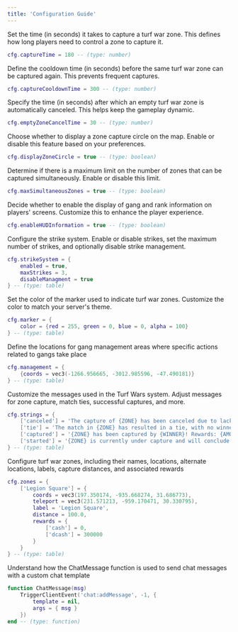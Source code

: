 ```yaml
---
title: 'Configuration Guide'
---
```


Set the time (in seconds) it takes to capture a turf war zone. This defines how long players need to control a zone to capture it.
```lua cfg.lua
cfg.captureTime = 180 -- (type: number)
```

Define the cooldown time (in seconds) before the same turf war zone can be captured again. This prevents frequent captures.
```lua cfg.lua
cfg.captureCooldownTime = 300 -- (type: number)
```

Specify the time (in seconds) after which an empty turf war zone is automatically canceled. This helps keep the gameplay dynamic.
```lua cfg.lua
cfg.emptyZoneCancelTime = 30 -- (type: number)
```

Choose whether to display a zone capture circle on the map. Enable or disable this feature based on your preferences.
```lua cfg.lua
cfg.displayZoneCircle = true -- (type: boolean)
```

Determine if there is a maximum limit on the number of zones that can be captured simultaneously. Enable or disable this limit.
```lua cfg.lua
cfg.maxSimultaneousZones = true -- (type: boolean)
```

Decide whether to enable the display of gang and rank information on players' screens. Customize this to enhance the player experience.
```lua cfg.lua
cfg.enableHUDInformation = true -- (type: boolean)
```

Configure the strike system. Enable or disable strikes, set the maximum number of strikes, and optionally disable strike management.
```lua cfg.lua
cfg.strikeSystem = {
    enabled = true,
    maxStrikes = 3,
    disableManagment = true
} -- (type: table)
```

Set the color of the marker used to indicate turf war zones. Customize the color to match your server's theme.
```lua cfg.lua
cfg.marker = {
    color = {red = 255, green = 0, blue = 0, alpha = 100}
} -- (type: table)
```

Define the locations for gang management areas where specific actions related to gangs take place
```lua cfg.lua
cfg.management = {
    {coords = vec3(-1266.956665, -3012.985596, -47.490181)}
} -- (type: table)
```

Customize the messages used in the Turf Wars system. Adjust messages for zone capture, match ties, successful captures, and more.
```lua cfg.lua
cfg.strings = {
    ['canceled'] = 'The capture of {ZONE} has been canceled due to lack of participants.',
    ['tie'] = 'The match in {ZONE} has resulted in a tie, with no winners this time..',
    ['captured'] = '{ZONE} has been captured by {WINNER}! Rewards: {AMOUNT}',
    ['started'] = '{ZONE} is currently under capture and will conclude in {TIME}.'
} -- (type: table)
```

Configure turf war zones, including their names, locations, alternate locations, labels, capture distances, and associated rewards
```lua cfg.lua
cfg.zones = {
    ['Legion Square'] = {
        coords = vec3(197.350174, -935.668274, 31.686773),
        teleport = vec3(231.571213, -959.170471, 30.330795),
        label = 'Legion Square',
        distance = 100.0,
        rewards = {
            ['cash'] = 0,
            ['dcash'] = 300000
        }
    }
} -- (type: table)
```

Understand how the ChatMessage function is used to send chat messages with a custom chat template
```lua cfg.lua
function ChatMessage(msg)
    TriggerClientEvent('chat:addMessage', -1, {
        template = nil,
        args = { msg }
    })
end -- (type: function)
```
